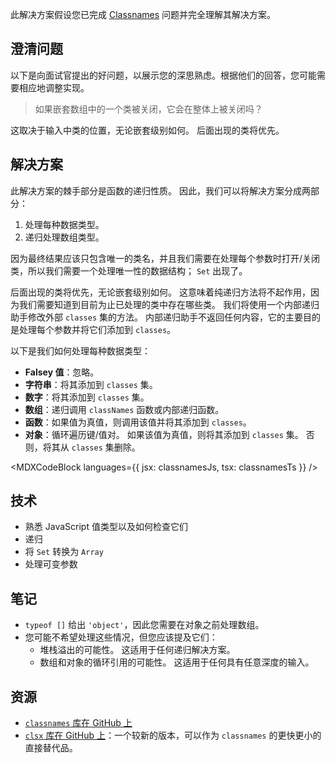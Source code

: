 

此解决方案假设您已完成 [Classnames](/questions/javascript/classnames) 问题并完全理解其解决方案。

## 澄清问题

以下是向面试官提出的好问题，以展示您的深思熟虑。根据他们的回答，您可能需要相应地调整实现。

> 如果嵌套数组中的一个类被关闭，它会在整体上被关闭吗？

这取决于输入中类的位置，无论嵌套级别如何。 后面出现的类将优先。

## 解决方案

此解决方案的棘手部分是函数的递归性质。 因此，我们可以将解决方案分成两部分：

1. 处理每种数据类型。
2. 递归处理数组类型。

因为最终结果应该只包含唯一的类名，并且我们需要在处理每个参数时打开/关闭类，所以我们需要一个处理唯一性的数据结构； `Set` 出现了。

后面出现的类将优先，无论嵌套级别如何。 这意味着纯递归方法将不起作用，因为我们需要知道到目前为止已处理的类中存在哪些类。 我们将使用一个内部递归助手修改外部 `classes` 集的方法。 内部递归助手不返回任何内容，它的主要目的是处理每个参数并将它们添加到 `classes`。

以下是我们如何处理每种数据类型：

* **Falsey 值**：忽略。
* **字符串**：将其添加到 `classes` 集。
* **数字**：将其添加到 `classes` 集。
* **数组**：递归调用 `classNames` 函数或内部递归函数。
* **函数**：如果值为真值，则调用该值并将其添加到 `classes`。
* **对象**：循环遍历键/值对。 如果该值为真值，则将其添加到 `classes` 集。 否则，将其从 `classes` 集删除。

<MDXCodeBlock languages={{ jsx: classnamesJs, tsx: classnamesTs }} />

## 技术

* 熟悉 JavaScript 值类型以及如何检查它们
* 递归
* 将 `Set` 转换为 `Array`
* 处理可变参数

## 笔记

* `typeof []` 给出 `'object'`，因此您需要在对象之前处理数组。
* 您可能不希望处理这些情况，但您应该提及它们：
  * 堆栈溢出的可能性。 这适用于任何递归解决方案。
  * 数组和对象的循环引用的可能性。 这适用于任何具有任意深度的输入。

## 资源

* [`classnames` 库在 GitHub 上](https://github.com/JedWatson/classnames)
* [`clsx` 库在 GitHub 上](https://github.com/lukeed/clsx)：一个较新的版本，可以作为 `classnames` 的更快更小的直接替代品。
